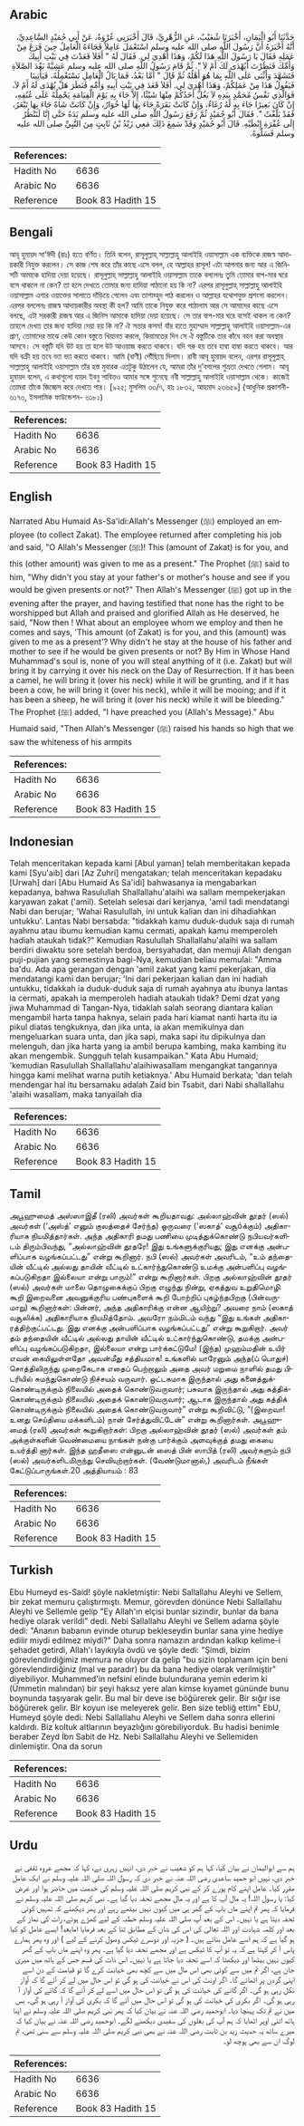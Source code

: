 ## Arabic


<div dir="rtl" lang="ar" style={{fontSize:'larger',backgroundColor:'#f8f9fa',padding:20}}>
حَدَّثَنَا أَبُو الْيَمَانِ، أَخْبَرَنَا شُعَيْبٌ، عَنِ الزُّهْرِيِّ، قَالَ أَخْبَرَنِي عُرْوَةُ، عَنْ أَبِي حُمَيْدٍ السَّاعِدِيِّ، أَنَّهُ أَخْبَرَهُ أَنَّ رَسُولَ اللَّهِ صلى الله عليه وسلم اسْتَعْمَلَ عَامِلاً فَجَاءَهُ الْعَامِلُ حِينَ فَرَغَ مِنْ عَمَلِهِ فَقَالَ يَا رَسُولَ اللَّهِ هَذَا لَكُمْ، وَهَذَا أُهْدِيَ لِي‏.‏ فَقَالَ لَهُ ‏"‏ أَفَلاَ قَعَدْتَ فِي بَيْتِ أَبِيكَ وَأُمِّكَ فَنَظَرْتَ أَيُهْدَى لَكَ أَمْ لاَ ‏"‏‏.‏ ثُمَّ قَامَ رَسُولُ اللَّهِ صلى الله عليه وسلم عَشِيَّةً بَعْدَ الصَّلاَةِ فَتَشَهَّدَ وَأَثْنَى عَلَى اللَّهِ بِمَا هُوَ أَهْلُهُ ثُمَّ قَالَ ‏"‏ أَمَّا بَعْدُ، فَمَا بَالُ الْعَامِلِ نَسْتَعْمِلُهُ، فَيَأْتِينَا فَيَقُولُ هَذَا مِنْ عَمَلِكُمْ، وَهَذَا أُهْدِيَ لِي‏.‏ أَفَلاَ قَعَدَ فِي بَيْتِ أَبِيهِ وَأُمِّهِ فَنَظَرَ هَلْ يُهْدَى لَهُ أَمْ لاَ، فَوَالَّذِي نَفْسُ مُحَمَّدٍ بِيَدِهِ لاَ يَغُلُّ أَحَدُكُمْ مِنْهَا شَيْئًا، إِلاَّ جَاءَ بِهِ يَوْمَ الْقِيَامَةِ يَحْمِلُهُ عَلَى عُنُقِهِ، إِنْ كَانَ بَعِيرًا جَاءَ بِهِ لَهُ رُغَاءٌ، وَإِنْ كَانَتْ بَقَرَةً جَاءَ بِهَا لَهَا خُوَارٌ، وَإِنْ كَانَتْ شَاةً جَاءَ بِهَا تَيْعَرُ، فَقَدْ بَلَّغْتُ ‏"‏‏.‏ فَقَالَ أَبُو حُمَيْدٍ ثُمَّ رَفَعَ رَسُولُ اللَّهِ صلى الله عليه وسلم يَدَهُ حَتَّى إِنَّا لَنَنْظُرُ إِلَى عُفْرَةِ إِبْطَيْهِ‏.‏ قَالَ أَبُو حُمَيْدٍ وَقَدْ سَمِعَ ذَلِكَ مَعِي زَيْدُ بْنُ ثَابِتٍ مِنَ النَّبِيِّ صلى الله عليه وسلم فَسَلُوهُ‏.‏
</div>
<div style={{backgroundColor:'#f8f9fa',padding:20, marginBottom: 10}}><table> <thead> <tr> <th>References:</th> <th></th> </tr> </thead> <tbody><tr><td>Hadith No</td><td>6636</td></tr><tr><td>Arabic No</td><td>6636</td></tr><tr><td>Reference</td><td>Book 83 Hadith 15</td></tr></tbody></table></div>

## Bengali


<div dir="ltr" lang="bn" style={{fontSize:'larger',backgroundColor:'#f8f9fa',padding:20}}>
আবূ হুমায়দ সা‘ঈদী (রাঃ) হতে বর্ণিত। তিনি বলেন, রাসূলুল্লাহ্ সাল্লাল্লাহু আলাইহি ওয়াসাল্লাম এক ব্যক্তিকে রাজস্ব আদায়কারী নিযুক্ত করলেন। সে কাজ শেষ করে তাঁর কাছে এসে বলল, হে আল্লাহর রাসূল! এটা আপনার জন্য আর এ জিনিসটি আমাকে হাদিয়া দেয়া হয়েছে। রাসূলুল্লাহ্ সাল্লাল্লাহু আলাইহি ওয়াসাল্লাম তাকে বললেনঃ তুমি তোমার বাপ-মার ঘরে বসে থাকলে না কেন? তা হলে দেখতে তোমার জন্য হাদিয়া পাঠানো হয় কি না? এরপর রাসূলুল্লাহ্ সাল্লাল্লাহু আলাইহি ওয়াসাল্লাম এশার ওয়াক্তের সালাতে দাঁড়িয়ে গেলেন এবং তাশাহ্হুদ পাঠ করলেন ও আল্লাহর যথোপযুক্ত প্রশংসা করলেন। এরপর বললেনঃ রাজস্ব আদায়কারীর অবস্থা কী হল? আমি তাকে নিযুক্ত করে পাঠালাম আর সে আমাদের কাছে এসে বলছে, এটা সরকারী রাজস্ব আর এ জিনিস আমাকে হাদিয়া দেয়া হয়েছে। সে তার বাপ-মার ঘরে বসেই থাকল না কেন? তাহলে দেখত তার জন্য হাদিয়া দেয়া হয় কি না? ঐ সত্তার কসম! যাঁর হাতে মুহাম্মাদ সাল্লাল্লাহু আলাইহি ওয়াসাল্লাম-এর প্রাণ, তোমাদের মাঝে কেউ কোন বস্তুতে খিয়ানত করলে, কিয়ামতের দিন সে ঐ বস্তুটিকে তার কাঁধে বহন করা অবস্থায় আসবে। সে বস্তুটি যদি উট হয় তা হলে উট আওয়াজ করতে থাকবে। যদি গরু হয় তবে হাম্বা হাম্বা করতে থাকবে। আর যদি বক্রী হয় তবে ভ্যা ভ্যা করতে থাকবে। আমি (বাণী) পৌঁছিয়ে দিলাম। রাবী আবূ হুমায়দ বলেন, এরপর রাসূলুল্লাহ্ সাল্লাল্লাহু আলাইহি ওয়াসাল্লাম তাঁর হস্ত মুবারক এতটুকু উঠালেন যে, আমরা তাঁর দু’বগলের শুভ্রতা দেখতে গেলাম। আবূ হুমায়দ বলেন, এ কথাগুলো যায়দ ইবনু সাবিতও আমার সঙ্গে শুনেছে নবী সাল্লাল্লাহু আলাইহি ওয়াসাল্লাম থেকে। কাজেই তোমরা তাঁকে জিজ্ঞেস করে দেখতে পার। [৯২৫; মুসলিম ৩৩/৭, হাঃ ১৮৩২, আহমাদ ২৩৬৫৯] (আধুনিক প্রকাশনী- ৬১৭৩, ইসলামিক ফাউন্ডেশন- ৬১৮১)
</div>
<div style={{backgroundColor:'#f8f9fa',padding:20, marginBottom: 10}}><table> <thead> <tr> <th>References:</th> <th></th> </tr> </thead> <tbody><tr><td>Hadith No</td><td>6636</td></tr><tr><td>Arabic No</td><td>6636</td></tr><tr><td>Reference</td><td>Book 83 Hadith 15</td></tr></tbody></table></div>

## English


<div dir="ltr" lang="en" style={{fontSize:'larger',backgroundColor:'#f8f9fa',padding:20}}>
Narrated Abu Humaid As-Sa'idi:Allah's Messenger (ﷺ) employed an employee (to collect Zakat). The employee returned after completing his job and said, "O Allah's Messenger (ﷺ)! This (amount of Zakat) is for you, and this (other amount) was given to me as a present." The Prophet (ﷺ) said to him, "Why didn't you stay at your father's or mother's house and see if you would be given presents or not?" Then Allah's Messenger (ﷺ) got up in the evening after the prayer, and having testified that none has the right to be worshipped but Allah and praised and glorified Allah as He deserved, he said, "Now then ! What about an employee whom we employ and then he comes and says, 'This amount (of Zakat) is for you, and this (amount) was given to me as a present'? Why didn't he stay at the house of his father and mother to see if he would be given presents or not? By Him in Whose Hand Muhammad's soul is, none of you will steal anything of it (i.e. Zakat) but will bring it by carrying it over his neck on the Day of Resurrection. If it has been a camel, he will bring it (over his neck) while it will be grunting, and if it has been a cow, he will bring it (over his neck), while it will be mooing; and if it has been a sheep, he will bring it (over his neck) while it will be bleeding." The Prophet (ﷺ) added, "I have preached you (Allah's Message)." Abu Humaid said, "Then Allah's Messenger (ﷺ) raised his hands so high that we saw the whiteness of his armpits
</div>
<div style={{backgroundColor:'#f8f9fa',padding:20, marginBottom: 10}}><table> <thead> <tr> <th>References:</th> <th></th> </tr> </thead> <tbody><tr><td>Hadith No</td><td>6636</td></tr><tr><td>Arabic No</td><td>6636</td></tr><tr><td>Reference</td><td>Book 83 Hadith 15</td></tr></tbody></table></div>

## Indonesian


<div dir="ltr" lang="id" style={{fontSize:'larger',backgroundColor:'#f8f9fa',padding:20}}>
Telah menceritakan kepada kami [Abul yaman] telah memberitakan kepada kami [Syu'aib] dari [Az Zuhri] mengatakan; telah menceritakan kepadaku [Urwah] dari [Abu Humaid As Sa'idi] bahwasanya ia mengabarkan kepadanya, bahwa Rasulullah Shallallahu'alaihi wa sallam mempekerjakan karyawan zakat ('amil). Setelah selesai dari kerjanya, 'amil tadi mendatangi Nabi dan berujar; 'Wahai Rasulullah, ini untuk kalian dan ini dihadiahkan untukku'. Lantas Nabi bersabda: "tidakkah kamu duduk-duduk saja di rumah ayahmu atau ibumu kemudian kamu cermati, apakah kamu memperoleh hadiah ataukah tidak?" Kemudian Rasulullah Shallallahu'alaihi wa sallam berdiri diwaktu sore setelah berdoa, bersyahadat, dan memuji Allah dengan puji-pujian yang semestinya bagi-Nya, kemudian beliau memulai: "Amma ba'du. Ada apa gerangan dengan 'amil zakat yang kami pekerjakan, dia mendatangi kami dan berujar; 'Ini dari pekerjaan kalian dan ini hadiah untukku, tidakkah ia duduk-duduk saja di rumah ayahnya atu ibunya lantas ia cermati, apakah ia memperoleh hadiah ataukah tidak? Demi dzat yang jiwa Muhammad di Tangan-Nya, tidaklah salah seorang diantara kalian mengambil harta tanpa haknya, selain pada hari kiamat nanti harta itu ia pikul diatas tengkuknya, dan jika unta, ia akan memikulnya dan mengeluarkan suara unta, dan jika sapi, maka sapi itu dipikulnya dan melenguh, dan jika harta yang ia ambil berupa kambing, maka kambing itu akan mengembik. Sungguh telah kusampaikan." Kata Abu Humaid; 'kemudian Rasulullah Shallallahu'alaihiwasallam mengangkat tangannya hingga kami melihat warna putih ketiaknya.' Abu Humaid berkata; 'dan telah mendengar hal itu bersamaku adalah Zaid bin Tsabit, dari Nabi shallallahu 'alaihi wasallam, maka tanyailah dia
</div>
<div style={{backgroundColor:'#f8f9fa',padding:20, marginBottom: 10}}><table> <thead> <tr> <th>References:</th> <th></th> </tr> </thead> <tbody><tr><td>Hadith No</td><td>6636</td></tr><tr><td>Arabic No</td><td>6636</td></tr><tr><td>Reference</td><td>Book 83 Hadith 15</td></tr></tbody></table></div>

## Tamil


<div dir="ltr" lang="ta" style={{fontSize:'larger',backgroundColor:'#f8f9fa',padding:20}}>
அபூஹுமைத் அஸ்ஸாஇதீ (ரலி) அவர்கள் கூறியதாவது: அல்லாஹ்வின் தூதர் (ஸல்) அவர்கள் (‘அஸ்த்’ எனும் குலத்தைச் சேர்ந்த) ஒருவரை (‘ஸகாத்’ வசூóக்கும்) அதிகாரியாக நியமித்தார்கள். அந்த அதிகாரி தமது பணியை முடித்துக்கொண்டு நபியவர்களிடம் திரும்பிவந்து, “அல்லாஹ்வின் தூதரே! இது உங்களுக்குரியது; இது எனக்கு அன்பளிப்பாக வழங்கப்பட்டது” என்று கூறினார். நபி (ஸல்) அவர்கள் அவரிடம், “உம் தந்தையின் வீட்டில் அல்லது தாயின் வீட்டில் உட்கார்ந்துகொண்டு உமக்கு அன்பளிப்பு வழங்கப்படுகிறதா இல்லையா என்று பாரும்!” என்று கூறினார்கள். பிறகு அல்லாஹ்வின் தூதர் (ஸல்) அவர்கள் மாலை தொழுகைக்குப் பிறகு எழுந்து நின்று, ஏகத்துவ உறுதிமொழி கூறி இறைவனை அவனுக்குரிய பண்புகளைக் கூறி போற்றிப் புகழ்ந்தபிறகு (பின்வருமாறு) கூறினார்கள்: பின்னர், அந்த அதிகாரிக்கு என்ன ஆயிற்று? அவரை நாம் (ஸகாத் வசூலிக்க) அதிகாரியாக நியமித்தோம். அவரோ நம்மிடம் வந்து “இது உங்கள் அதிகாரத்திற்குட்பட்டது. இது எனக்கு அன்பளிப்பாக வழங்கப்பட்டது” என்று கூறுகிறார். அவர் தம் தந்தையின் வீட்டில் அல்லது தாயின் வீட்டில் உட்கார்ந்துகொண்டு, தமக்கு அன்பளிப்பு வழங்கப்படுகிறதா, இல்லையா என்று பார்க்கட்டுமே! (இந்த) முஹம்மதின் உயிர் எவன் கையிலுள்ளதோ அவன்மீது சத்தியமாக! உங்களில் யாரேனும் அந்த(ப் பொதுச்) சொத்திலிருந்து முறைகேடாக எதைப் பெற்றாலும் அதை அவர் மறுமை நாளில் தமது பிடரியில் சுமந்துகொண்டு நிச்சயம் வருவார். ஒட்டகமாக இருந்தால் அது கனைத்துக்கொண்டிருக்கும் நிலையில் அதைக் கொண்டுவருவார்; பசுவாக இருந்தால் அது கத்திக்கொண்டிருக்கும் நிலையில் அதைக் கொண்டுவருவார்; ஆடாக இருந்தால் அது கத்திக் கொண்டிருக்கும் நிலையில் அதைக் கொண்டுவருவார்” என்று கூறிவிட்டு, “(இறைவா! உனது செய்தியை மக்களிடம்) நான் சேர்த்துவிட்டேன்” என்று கூறினார்கள். அபூஹுமைத் (ரலி) அவர்கள் கூறுகிறார்கள்: பிறகு அல்லாஹ்வின் தூதர் (ஸல்) அவர்கள் தம் அக்குள்களின் வெண்மையை நாங்கள் நன்கு பார்க்கும் அளவுக்குத் தமது கையை உயர்த்தி னார்கள். இந்த ஹதீஸை என்னுடன் ஸைத் பின் ஸாபித் (ரலி) அவர்களும் நபி (ஸல்) அவர்களிடமிருந்து செவியுற்றார்கள். (வேண்டுமானால்,) அவரிடம் நீங்கள் கேட்டுப்பாருங்கள்.20 அத்தியாயம் : 83
</div>
<div style={{backgroundColor:'#f8f9fa',padding:20, marginBottom: 10}}><table> <thead> <tr> <th>References:</th> <th></th> </tr> </thead> <tbody><tr><td>Hadith No</td><td>6636</td></tr><tr><td>Arabic No</td><td>6636</td></tr><tr><td>Reference</td><td>Book 83 Hadith 15</td></tr></tbody></table></div>

## Turkish


<div dir="ltr" lang="tr" style={{fontSize:'larger',backgroundColor:'#f8f9fa',padding:20}}>
Ebu Humeyd es-Said! şöyle nakletmiştir: Nebi Sallallahu Aleyhi ve Sellem, bir zekat memuru çalıştırmıştı. Memur, görevden dönünce Nebi Sallallahu Aleyhi ve Sellemle gelip "Ey Allah'ın elçisi bunlar sizindir, bunlar da bana hediye olarak verildi" dedi. Nebi Sallallahu Aleyhi ve Sellem adama şöyle dedi: "Ananın babanın evinde oturup bekleseydin bunlar sana yine hediye edilir miydi edilmez miydi?" Daha sonra namazın ardından kalkıp kelime-i şehadet getirdi, Allah'ı layıkıyla övdü ve şöyle dedi: "Şimdi, bizim görevlendirdiğimiz memura ne oluyor da gelip "bu sizin toplamam için beni görevlendirdiğiniz (mal ve paradır) bu da bana hediye olarak verilmiştir" diyebiliyor. Muhammed'in nefsini elinde bulundurana yemin ederim ki (Ümmetin malından) bir şeyi haksız yere alan kimse kıyamet gününde bunu boynunda taşıyarak gelir. Bu mal bir deve ise böğürerek gelir. Bir sığır ise böğürerek gelir. Bir koyun ise meleyerek gelir. Ben size tebliğ ettim" EbU, Humeyd şöyle dedi: Nebi Sallallahu Aleyhi ve Sellem daha sonra ellerini kaldırdı. Biz koltuk altlarının beyazlığını görebiliyorduk. Bu hadisi benimle beraber Zeyd İbn Sabit de Hz. Nebi Sallallahu Aleyhi ve Sellemiden dinlemiştir. Ona da sorun
</div>
<div style={{backgroundColor:'#f8f9fa',padding:20, marginBottom: 10}}><table> <thead> <tr> <th>References:</th> <th></th> </tr> </thead> <tbody><tr><td>Hadith No</td><td>6636</td></tr><tr><td>Arabic No</td><td>6636</td></tr><tr><td>Reference</td><td>Book 83 Hadith 15</td></tr></tbody></table></div>

## Urdu


<div dir="rtl" lang="ur" style={{fontSize:'larger',backgroundColor:'#f8f9fa',padding:20}}>
ہم سے ابوالیمان نے بیان کیا، کہا ہم کو شعیب نے خبر دی، انہیں زہری نے، کہا کہ مجھے عروہ ثقفی نے خبر دی، نہیں ابو حمید ساعدی رضی اللہ عنہ نے خبر دی کہ رسول اللہ صلی اللہ علیہ وسلم نے ایک عامل مقرر کیا۔ عامل اپنے کام پورے کر کے نبی کریم صلی اللہ علیہ وسلم کی خدمت میں حاضر ہوا اور عرض کیا: یا رسول اللہ! یہ مال آپ کا ہے اور یہ مال مجھے تحفہ دیا گیا ہے۔ نبی کریم صلی اللہ علیہ وسلم نے فرمایا کہ پھر تم اپنے ماں باپ کے گھر ہی میں کیوں نہیں بیٹھے رہے اور پھر دیکھتے کہ تمہیں کوئی تحفہ دیتا ہے یا نہیں۔ اس کے بعد آپ صلی اللہ علیہ وسلم خطبہ کے لیے کھڑے ہوئے، رات کی نماز کے بعد اور کلمہ شہادت اور اللہ تعالیٰ کی اس کی شان کے مطابق ثنا کے بعد فرمایا امابعد! ایسے عامل کو کیا ہو گیا ہے کہ ہم اسے عامل بناتے ہیں۔ ( جزیہ اور دوسرے ٹیکس وصول کرنے کے لیے ) اور وہ پھر ہمارے پاس آ کر کہتا ہے کہ یہ تو آپ کا ٹیکس ہے اور مجھے تحفہ دیا گیا ہے۔ پھر وہ اپنے ماں باپ کے گھر کیوں نہیں بیٹھا اور دیکھتا کہ اسے تحفہ دیا جاتا ہے یا نہیں۔ اس ذات کی قسم جس کے ہاتھ میں میری جان ہے، اگر تم میں سے کوئی بھی اس مال میں سے کچھ بھی خیانت کرے گا تو قیامت کے دن اسے اپنی گردن پر اٹھائے گا۔ اگر اونٹ کی اس نے خیانت کی ہو گی تو اس حال میں لے کر آئے گا کہ آواز نکل رہی ہو گی۔ اگر گائے کی خیانت کی ہو گی تو اس حال میں اسے لے کر آئے گا کہ گائے کی آواز آ رہی ہو گی۔ اگر بکری کی خیانت کی ہو گی تو اس حال میں آئے گا کہ بکری کی آواز آ رہی ہو گی۔ بس میں نے تم تک پہنچا دیا۔ ابوحمید رضی اللہ عنہ نے بیان کیا کہ پھر نبی کریم صلی اللہ علیہ وسلم نے اپنا ہاتھ اتنی اوپر اٹھایا کہ ہم آپ کی بغلوں کی سفیدی دیکھنے لگے۔ ابوحمید رضی اللہ عنہ نے بیان کیا کہ میرے ساتھ یہ حدیث زید بن ثابت رضی اللہ عنہ نے بھی نبی کریم صلی اللہ علیہ وسلم سے سنی تھی، تم لوگ ان سے بھی پوچھ لو۔
</div>
<div style={{backgroundColor:'#f8f9fa',padding:20, marginBottom: 10}}><table> <thead> <tr> <th>References:</th> <th></th> </tr> </thead> <tbody><tr><td>Hadith No</td><td>6636</td></tr><tr><td>Arabic No</td><td>6636</td></tr><tr><td>Reference</td><td>Book 83 Hadith 15</td></tr></tbody></table></div>